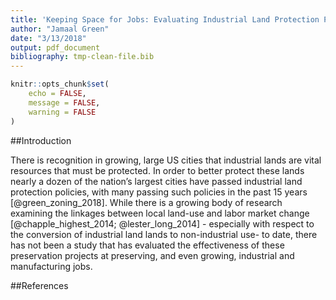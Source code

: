 ```yaml
---
title: 'Keeping Space for Jobs: Evaluating Industrial Land Protection Policies'
author: "Jamaal Green"
date: "3/13/2018"
output: pdf_document
bibliography: tmp-clean-file.bib
---
```


```r
knitr::opts_chunk$set(
	echo = FALSE,
	message = FALSE,
	warning = FALSE
)
```

##Introduction

There is recognition in growing, large US cities that industrial lands are vital resources that must be protected. In order to better protect these lands nearly a dozen of the nation's largest cities have passed industrial land protection policies, with many passing such policies in the past 15 years [@green_zoning_2018]. While there is a growing body of research examining the linkages between local land-use and labor market change [@chapple_highest_2014; @lester_long_2014] - especially with respect to the conversion of industrial land lands to non-industrial use- to date, there has not been a study that has evaluated the effectiveness of these preservation projects at preserving, and even growing, industrial and manufacturing jobs.



##References